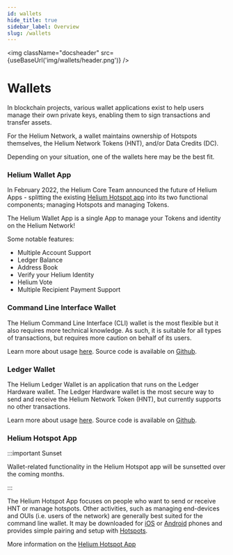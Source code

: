 ```yaml
---
id: wallets
hide_title: true
sidebar_label: Overview
slug: /wallets
---
```



<img className="docsheader" src={useBaseUrl('img/wallets/header.png')} />

# Wallets

In blockchain projects, various wallet applications exist to help users manage their own private
keys, enabling them to sign transactions and transfer assets.

For the Helium Network, a wallet maintains ownership of Hotspots themselves, the Helium Network
Tokens (HNT), and/or Data Credits (DC).

Depending on your situation, one of the wallets here may be the best fit.

### Helium Wallet App

In February 2022, the Helium Core Team announced the future of Helium Apps - splitting the existing
[Helium Hotspot app](/wallets/app-wallet) into its two functional components; managing Hotspots and
managing Tokens.

The Helium Wallet App is a single App to manage your Tokens and identity on the Helium Network!

Some notable features:

- Multiple Account Support
- Ledger Balance
- Address Book
- Verify your Helium Identity
- Helium Vote
- Multiple Recipient Payment Support

### Command Line Interface Wallet

The Helium Command Line Interface (CLI) wallet is the most flexible but it also requires more
technical knowledge. As such, it is suitable for all types of transactions, but requires more
caution on behalf of its users.

Learn more about usage [here](/wallets/cli-wallet). Source code is available on
[Github](https://github.com/helium/helium-wallet-rs).

### Ledger Wallet

The Helium Ledger Wallet is an application that runs on the Ledger Hardware wallet. The Ledger
Hardware wallet is the most secure way to send and receive the Helium Network Token (HNT), but
currently supports no other transactions.

Learn more about usage [here](/wallets/ledger). Source code is available on
[Github](https://github.com/helium/helium-ledger-cli).

### Helium Hotspot App

:::important Sunset

Wallet-related functionality in the Helium Hotspot app will be sunsetted over the coming months.

:::

The Helium Hotspot App focuses on people who want to send or receive HNT or manage hotspots. Other
activities, such as managing end-devices and OUIs (i.e. users of the network) are generally best
suited for the command line wallet. It may be downloaded for
[iOS](https://apps.apple.com/us/app/helium-hotspot/id1450463605) or
[Android](https://play.google.com/store/apps/details?id=com.helium.wallet) phones and provides
simple pairing and setup with [Hotspots](/mine-hnt).

More information on the [Helium Hotspot App](/wallets/app-wallet)
